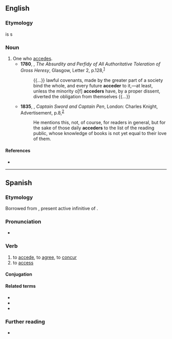 {{also|accéder}}
==English==

===Etymology===
{{suffix|accede|er|id2=agent noun|lang=en}}is s

===Noun===
{{en-noun}}

# One who [[accede]]s.
#* '''1780''', {{w|John Brown (theologian)|John Brown}}, ''The Absurdity and Perfidy of All Authoritative Toleration of Gross Heresy'', Glasgow, Letter 2, p.{{nbsp}}128,<sup>[http://name.umdl.umich.edu/004853555.0001.000]</sup>
#*: {{...}} lawful covenants, made by the greater part of a society bind the whole, and every future '''acceder''' to it,—at least, unless the minority o[f] '''acceders''' have, by a proper dissent, diverted the obligation from themselves {{...}}
#* '''1835''', {{w|Leigh Hunt}}, ''Captain Sword and Captain Pen'', London: Charles Knight, Advertisement, p.{{nbsp}}8,<sup>[https://archive.org/details/captainsword00huntrich]</sup>
#*: He mentions this, not, of course, for readers in general, but for the sake of those daily '''acceders''' to the list of the reading public, whose knowledge of books is not yet equal to their love of them.

====References====
* {{R:Webster 1913}}

----

==Spanish==

===Etymology===
Borrowed from {{bor|es|la|accēdere}}, present active infinitive of {{m|la|accēdō}}.

===Pronunciation===
* {{es-IPA}}

===Verb===
{{es-verb|acced|er}}

# to [[accede]], to [[agree]], to [[concur]]
# to [[access]]

====Conjugation====
{{es-conj-er|acced|combined=1}}

====Related terms====
* {{l|es|accesible}}
* {{l|es|accesión}}
* {{l|es|acceso}}

===Further reading===
* {{R:DRAE 2001}}